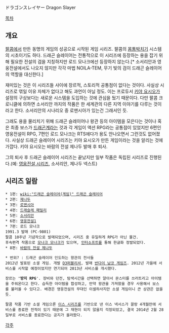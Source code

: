 ドラゴンスレイヤー
Dragon Slayer

[[목차]]

== 개요 ==
[[팔콤]]에서 만든 동명의 게임의 성공으로 시작된 게임 시리즈. 팔콤의 [[몸통박치기]] 시스템의 시초이기도 하다. 드래곤 슬레이어는 전통적으로 이 시리즈에 등장하는 용을 잡기 위해 필요한 전설의 검을 지칭하지만 로드 모나크에선 등장하지 않는다.[* 소서리안과 영웅전설에서도 나오지 않지만 각각 마법 NOILA-TEM, 무기 빛의 검이 드래곤 슬레이어의 역할을 대신한다.]

재미있는 것은 이 시리즈들 사이에 장르적, 스토리적 공통점이 없다는 것이다. 사실상 시리즈로 엮일 이유 자체가 없다고 해도 과언이 아닐 정도. 이는 프로듀서 [[키야 요시오]]가 설정의 구상보다는 새로운 시스템을 도입하는 것에 관심을 뒀기 때문이다. 다만 팔콤 크로니클에 의하면 소서리안 까지의 작품은 한 세계관의 다른 지역 이야기를 다루는 것이라고 한다. 소서리안의 시나리오 중 로맨시아가 있는건 그래서인 듯.

그래도 용을 물리치기 위해 드래곤 슬레이어나 왕관 등의 아이템을 모은다는 것이나 혹은 최종 보스가 [[드래곤]]계라는 것과 각 게임이 액션 RPG라는 공통점이 있었지만 6편인 영웅전설이 RPG, 7편인 로드 모나크는 RTS에다가 용도 안나오면서 그런것도 없어졌다. 사실상 드래곤 슬레이어 시리즈는 키야 요시오가 만든 게임이라는 것을 알리는 것에 가깝다. 키야 요시오는 바람의 전설 제나두 발매 후 퇴사.

그의 퇴사 후 드래곤 슬레이어 시리즈는 끝났지만 일부 작품은 독립된 시리즈로 진행된다.(예: [[영웅전설 시리즈]], 소서리안, 제나두 넥스트)

== 시리즈 일람 ==
 * 1편: [[wiki:"드래곤 슬레이어(게임)" 드래곤 슬레이어]]
 * 2편: [[제나두]]
 * 3편: [[로맨시아]]
 * 4편: [[드래슬레 패밀리]]
 * 5편: [[소서리안]]
 * 6편: [[영웅전설1]]
 * 7편: 로드 모나크
 1991.3 발매 (PC-9801)
 팔콤 10주년 기념작으로 발매되었으며, 시리즈 중 유일하게 RPG가 아닌 물건.
 후속편격 작품으로 [[모나크 모나크]]가 있으며, [[인터소프트]]를 통해 한글화 정발되었다.
 * 8편: [[바람의 전설 제나두]]

 * 번외? : 드래곤 슬레이어 인도하는 왕관의 전사들
 2012년 발표된 소셜 게임. 개발 [[D3퍼블리셔]], 발매 [[반다이 남코 게임즈]]. 2012년 가을에 서비스를 시작할 예정이었지만 연기되어 2013년 서비스를 개시했다.

 장르는 ''''방치 RPG''''. 장비와 던전, 탐색시간을 선택하면 알아서 몬스터를 쓰러트리고 아이템을 주워온다고 한다. 습득한 아이템을 합성하고, 만약 왕관을 가져왔을 경우 사용해서 보스를 불러올 수 있다고. 배경은 영웅전설의 무대인 이셀하사지만 소셜 게임이니 큰 상관은 없을듯.

 팔콤 작품 기반 소셜 게임으론 [[이스 시리즈]]를 기반으로 낸 이스 넥서스가 꼴랑 4개월만에 서비스를 종료한 전적이 있기 때문에 그 재현이 되지 않을지 걱정되었고, 결국 2014년 2월 28일부로 서비스를 종료한다는 공지가 올라왔다.

[[각주]]
